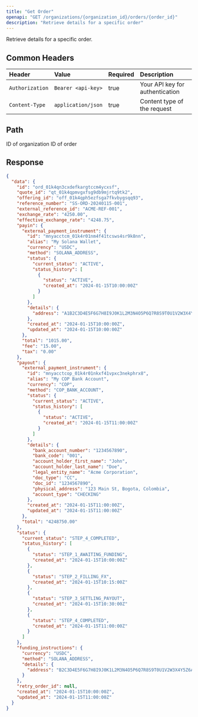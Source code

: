 ```yaml
---
title: "Get Order"
openapi: "GET /organizations/{organization_id}/orders/{order_id}"
description: "Retrieve details for a specific order"
---
```


Retrieve details for a specific order.

## Common Headers

| Header          | Value              | Required | Description                     |
| :-------------- | :----------------- | :------- | :------------------------------ |
| `Authorization` | `Bearer <api-key>` | true     | Your API key for authentication |
| `Content-Type`  | `application/json` | true     | Content type of the request     |

## Path

<ParamField path="organization_id" type="string" required>
  ID of organization
</ParamField>

<ParamField path="order_id" type="string" required>
  ID of order
</ParamField>

## Response

<ResponseExample>

```json Response
{
  "data": {
    "id": "ord_01k4qn3cxdefkargtccm4ycxsf",
    "quote_id": "qt_01k4qpmvgxfsg9db9mjrtq9tk2",
    "offering_id": "off_01k4qph5ezfsga7fkvbygsqq93",
    "reference_number": "SS-ORD-20240115-001",
    "external_reference_id": "ACME-REF-001",
    "exchange_rate": "4250.00",
    "effective_exchange_rate": "4248.75",
    "payin": {
      "external_payment_instrument": {
        "id": "mnyacctcm_01k4r01nm4f41tcsws4sr9k8nn",
        "alias": "My Solana Wallet",
        "currency": "USDC",
        "method": "SOLANA_ADDRESS",
        "status": {
          "current_status": "ACTIVE",
          "status_history": [
            {
              "status": "ACTIVE",
              "created_at": "2024-01-15T10:00:00Z"
            }
          ]
        },
        "details": {
          "address": "A1B2C3D4E5F6G7H8I9J0K1L2M3N4O5P6Q7R8S9T0U1V2W3X4Y5Z6"
        },
        "created_at": "2024-01-15T10:00:00Z",
        "updated_at": "2024-01-15T10:00:00Z"
      },
      "total": "1015.00",
      "fee": "15.00",
      "tax": "0.00"
    },
    "payout": {
      "external_payment_instrument": {
        "id": "mnyacctcop_01k4r01nkxf41vpxc3nekphrx8",
        "alias": "My COP Bank Account",
        "currency": "COP",
        "method": "COP_BANK_ACCOUNT",
        "status": {
          "current_status": "ACTIVE",
          "status_history": [
            {
              "status": "ACTIVE",
              "created_at": "2024-01-15T11:00:00Z"
            }
          ]
        },
        "details": {
          "bank_account_number": "1234567890",
          "bank_code": "001",
          "account_holder_first_name": "John",
          "account_holder_last_name": "Doe",
          "legal_entity_name": "Acme Corporation",
          "doc_type": "CC",
          "doc_id": "1234567890",
          "physical_address": "123 Main St, Bogota, Colombia",
          "account_type": "CHECKING"
        },
        "created_at": "2024-01-15T11:00:00Z",
        "updated_at": "2024-01-15T11:00:00Z"
      },
      "total": "4248750.00"
    },
    "status": {
      "current_status": "STEP_4_COMPLETED",
      "status_history": [
        {
          "status": "STEP_1_AWAITING_FUNDING",
          "created_at": "2024-01-15T10:00:00Z"
        },
        {
          "status": "STEP_2_FILLING_FX",
          "created_at": "2024-01-15T10:15:00Z"
        },
        {
          "status": "STEP_3_SETTLING_PAYOUT",
          "created_at": "2024-01-15T10:30:00Z"
        },
        {
          "status": "STEP_4_COMPLETED",
          "created_at": "2024-01-15T11:00:00Z"
        }
      ]
    },
    "funding_instructions": {
      "currency": "USDC",
      "method": "SOLANA_ADDRESS",
      "details": {
        "address": "B2C3D4E5F6G7H8I9J0K1L2M3N4O5P6Q7R8S9T0U1V2W3X4Y5Z6A1"
      }
    },
    "retry_order_id": null,
    "created_at": "2024-01-15T10:00:00Z",
    "updated_at": "2024-01-15T11:00:00Z"
  }
}
```

</ResponseExample>
